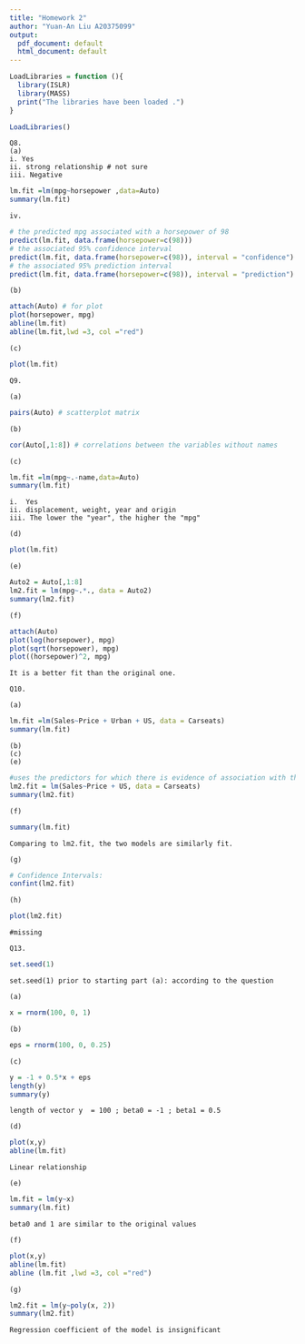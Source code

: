 ```yaml
---
title: "Homework 2"
author: "Yuan-An Liu A20375099"
output:
  pdf_document: default
  html_document: default
---
```

```r
LoadLibraries = function (){
  library(ISLR)
  library(MASS)
  print("The libraries have been loaded .")
}

LoadLibraries()
```
```
Q8.
(a)
i. Yes
ii. strong relationship # not sure
iii. Negative
```
```r
lm.fit =lm(mpg~horsepower ,data=Auto)
summary(lm.fit)
```
```
iv.
```
```r
# the predicted mpg associated with a horsepower of 98
predict(lm.fit, data.frame(horsepower=c(98)))
# the associated 95% confidence interval
predict(lm.fit, data.frame(horsepower=c(98)), interval = "confidence")
# the associated 95% prediction interval
predict(lm.fit, data.frame(horsepower=c(98)), interval = "prediction")
```
```
(b)
```
```r
attach(Auto) # for plot
plot(horsepower, mpg)
abline(lm.fit)
abline(lm.fit,lwd =3, col ="red")
```
```
(c)
```
```r
plot(lm.fit)
```
```
Q9.
```
```
(a)
```
```r
pairs(Auto) # scatterplot matrix
```
```
(b)
```
```r
cor(Auto[,1:8]) # correlations between the variables without names
```
```
(c)
```
```r
lm.fit =lm(mpg~.-name,data=Auto)
summary(lm.fit)
```
```
i.  Yes
ii. displacement, weight, year and origin
iii. The lower the "year", the higher the "mpg"
```
```
(d)
```
```r
plot(lm.fit)
```
```
(e)
```
```r
Auto2 = Auto[,1:8]
lm2.fit = lm(mpg~.*., data = Auto2)
summary(lm2.fit)
```
```
(f)
```
```r
attach(Auto)
plot(log(horsepower), mpg)
plot(sqrt(horsepower), mpg)
plot((horsepower)^2, mpg)
```
```
It is a better fit than the original one.
```
```
Q10.
```
```
(a)
```
```r
lm.fit =lm(Sales~Price + Urban + US, data = Carseats)
summary(lm.fit)
```
```
(b)
(c)
(e)
```
```r
#uses the predictors for which there is evidence of association with the outcome
lm2.fit = lm(Sales~Price + US, data = Carseats)
summary(lm2.fit)
```
```
(f)
```
```r
summary(lm.fit)
```
```
Comparing to lm2.fit, the two models are similarly fit.
```
```
(g)
```
```r
# Confidence Intervals:
confint(lm2.fit)
```
```
(h)
```
```r
plot(lm2.fit)
```
```
#missing
```
```
Q13.
```
```r
set.seed(1)
```
```
set.seed(1) prior to starting part (a): according to the question
```
```
(a)
```
```r
x = rnorm(100, 0, 1)
```
```
(b)
```
```r
eps = rnorm(100, 0, 0.25)
```
```
(c)
```
```r
y = -1 + 0.5*x + eps
length(y)
summary(y)
```
```
length of vector y  = 100 ; beta0 = -1 ; beta1 = 0.5
```
```
(d)
```
```r
plot(x,y)
abline(lm.fit)
```
```
Linear relationship
```
```
(e)
```
```r
lm.fit = lm(y~x)
summary(lm.fit)
```
```
beta0 and 1 are similar to the original values
```
```
(f)
```
```r
plot(x,y)
abline(lm.fit)
abline (lm.fit ,lwd =3, col ="red")
```
```
(g)
```
```r
lm2.fit = lm(y~poly(x, 2))
summary(lm2.fit)
```
```
Regression coefficient of the model is insignificant
```